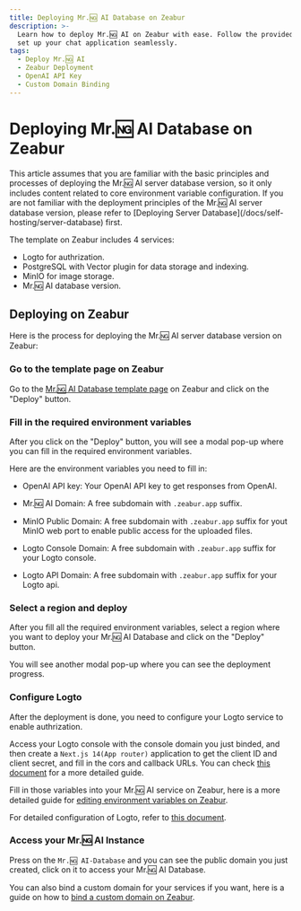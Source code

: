 ```yaml
---
title: Deploying Mr.🆖 AI Database on Zeabur
description: >-
  Learn how to deploy Mr.🆖 AI on Zeabur with ease. Follow the provided steps to
  set up your chat application seamlessly.
tags:
  - Deploy Mr.🆖 AI
  - Zeabur Deployment
  - OpenAI API Key
  - Custom Domain Binding
---
```


# Deploying Mr.🆖 AI Database on Zeabur

<Callout type="info">
  This article assumes that you are familiar with the basic principles and processes of deploying
  the Mr.🆖 AI server database version, so it only includes content related to core environment
  variable configuration. If you are not familiar with the deployment principles of the Mr.🆖 AI
  server database version, please refer to [Deploying Server
  Database](/docs/self-hosting/server-database) first.
</Callout>

The template on Zeabur includes 4 services:

- Logto for authrization.
- PostgreSQL with Vector plugin for data storage and indexing.
- MinIO for image storage.
- Mr.🆖 AI database version.

## Deploying on Zeabur

Here is the process for deploying the Mr.🆖 AI server database version on Zeabur:

<Steps>

### Go to the template page on Zeabur

Go to the [Mr.🆖 AI Database template page](https://zeabur.com/templates/RRSPSD) on Zeabur and click on the "Deploy" button.

### Fill in the required environment variables

After you click on the "Deploy" button, you will see a modal pop-up where you can fill in the required environment variables.

Here are the environment variables you need to fill in:

- OpenAI API key: Your OpenAI API key to get responses from OpenAI.

- Mr.🆖 AI Domain: A free subdomain with `.zeabur.app` suffix.

- MinIO Public Domain: A free subdomain with `.zeabur.app` suffix for yout MinIO web port to enable public access for the uploaded files.

- Logto Console Domain: A free subdomain with `.zeabur.app` suffix for your Logto console.

- Logto API Domain: A free subdomain with `.zeabur.app` suffix for your Logto api.

### Select a region and deploy

After you fill all the required environment variables, select a region where you want to deploy your Mr.🆖 AI Database and click on the "Deploy" button.

You will see another modal pop-up where you can see the deployment progress.

### Configure Logto

After the deployment is done, you need to configure your Logto service to enable authrization.

Access your Logto console with the console domain you just binded, and then create a `Next.js 14(App router)` application to get the client ID and client secret, and fill in the cors and callback URLs. You can check [this document](../advanced/auth.mdx) for a more detailed guide.

Fill in those variables into your Mr.🆖 AI service on Zeabur, here is a more detailed guide for [editing environment variables on Zeabur](https://zeabur.com/docs/deploy/variables).

For detailed configuration of Logto, refer to [this document](/docs/self-hosting/advanced/auth/next-auth/logto).

### Access your Mr.🆖 AI Instance

Press on the `Mr.🆖 AI-Database` and you can see the public domain you just created, click on it to access your Mr.🆖 AI Database.

You can also bind a custom domain for your services if you want, here is a guide on how to [bind a custom domain on Zeabur](https://zeabur.com/docs/deploy/domain-binding).

</Steps>
